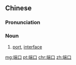 ==Chinese==
{{zh-forms}}

===Pronunciation===
{{zh-pron
|m=duānkǒu
|c=dyun1 hau2
|cat=n
}}

===Noun===
{{zh-noun}}

# [[port]], [[interface]] {{gloss|logical or physical construct into and from which data are transferred}}

{{zh-cat|Computing}}

[[mg:端口]]
[[pt:端口]]
[[chr:端口]]
[[zh:端口]]